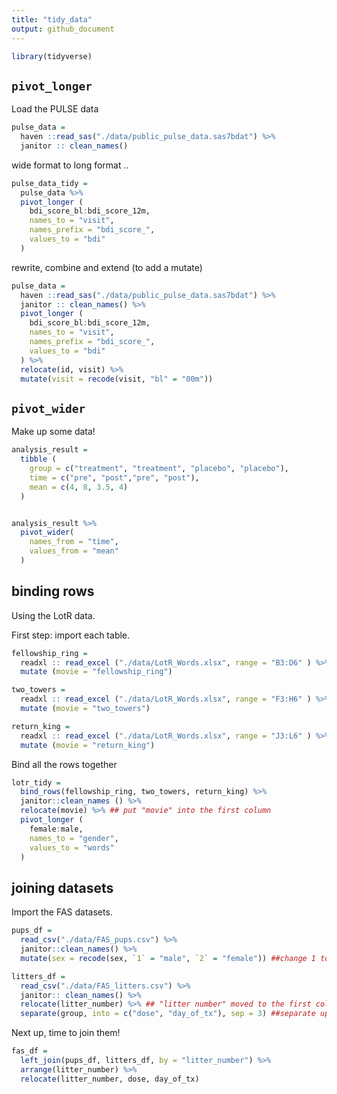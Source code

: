 ```yaml
---
title: "tidy_data"
output: github_document
---
```


```r
library(tidyverse)
```

## `pivot_longer`

Load the PULSE data

```r
pulse_data = 
  haven ::read_sas("./data/public_pulse_data.sas7bdat") %>% 
  janitor :: clean_names()
```

wide format to long format ..

```r
pulse_data_tidy = 
  pulse_data %>% 
  pivot_longer (
    bdi_score_bl:bdi_score_12m, 
    names_to = "visit",
    names_prefix = "bdi_score_",
    values_to = "bdi"
  )
```

rewrite, combine and extend (to add a mutate)
```r
pulse_data = 
  haven ::read_sas("./data/public_pulse_data.sas7bdat") %>% 
  janitor :: clean_names() %>% 
  pivot_longer (
    bdi_score_bl:bdi_score_12m, 
    names_to = "visit",
    names_prefix = "bdi_score_",
    values_to = "bdi"
  ) %>% 
  relocate(id, visit) %>% 
  mutate(visit = recode(visit, "bl" = "00m"))
```

## `pivot_wider`

Make up some data!

```r
analysis_result = 
  tibble (
    group = c("treatment", "treatment", "placebo", "placebo"),
    time = c("pre", "post","pre", "post"),
    mean = c(4, 8, 3.5, 4)
  )


analysis_result %>% 
  pivot_wider(
    names_from = "time",
    values_from = "mean"
  )
```

## binding rows

Using the LotR data.

First step: import each table.

```r
fellowship_ring = 
  readxl :: read_excel ("./data/LotR_Words.xlsx", range = "B3:D6" ) %>% 
  mutate (movie = "fellowship_ring")

two_towers = 
  readxl :: read_excel ("./data/LotR_Words.xlsx", range = "F3:H6" ) %>% 
  mutate (movie = "two_towers")

return_king = 
  readxl :: read_excel ("./data/LotR_Words.xlsx", range = "J3:L6" ) %>% 
  mutate (movie = "return_king")
```

Bind all the rows together

```r
lotr_tidy = 
  bind_rows(fellowship_ring, two_towers, return_king) %>% 
  janitor::clean_names () %>% 
  relocate(movie) %>% ## put "movie" into the first column
  pivot_longer (
    female:male, 
    names_to = "gender",
    values_to = "words"
  )
```

## joining datasets

Import the FAS datasets.

```r
pups_df = 
  read_csv("./data/FAS_pups.csv") %>% 
  janitor::clean_names() %>% 
  mutate(sex = recode(sex, `1` = "male", `2` = "female")) ##change 1 to male, 2 to female

litters_df = 
  read_csv("./data/FAS_litters.csv") %>% 
  janitor:: clean_names() %>% 
  relocate(litter_number) %>% ## "litter number" moved to the first column
  separate(group, into = c("dose", "day_of_tx"), sep = 3) ##separate up to 3 characters
```

Next up, time to join them!

```r
fas_df = 
  left_join(pups_df, litters_df, by = "litter_number") %>% 
  arrange(litter_number) %>% 
  relocate(litter_number, dose, day_of_tx)
```



